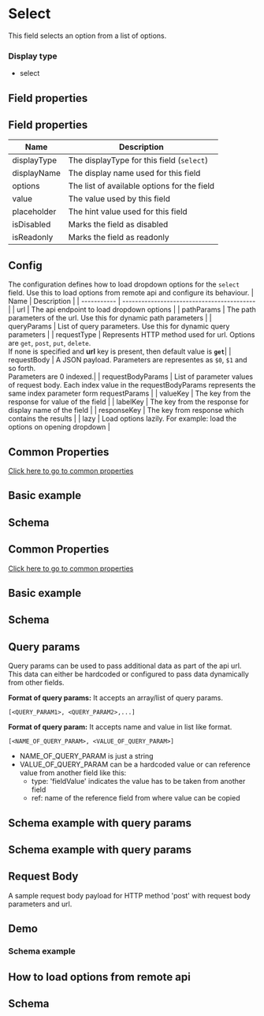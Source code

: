# Select

This field selects an option from a list of options.

### Display type

- select

## Field properties
## Field properties

| Name        | Description                                |
| ----------- | ------------------------------------------ |
| displayType | The displayType for this field (`select`)  |
| displayName | The display name used for this field       |
| options     | The list of available options for the field |
| value       | The value used by this field               |
| placeholder | The hint value used for this field         |
| isDisabled  | Marks the field as disabled                |
| isReadonly  | Marks the field as readonly                |

## Config

The configuration defines how to load dropdown options for the `select` field. Use this to load options from remote api and configure its behaviour.
| Name | Description |
| ----------- | ------------------------------------------ |
| url | The api endpoint to load dropdown options |
| pathParams | The path parameters of the url. Use this for dynamic path parameters |
| queryParams | List of query parameters. Use this for dynamic query parameters |
| requestType | Represents HTTP method used for url. Options are `get`, `post`, `put`, `delete`. <br /> If none is specified and **url** key is present, then default value is **`get`**|
| requestBody | A JSON payload. Parameters are representes as `$0`, `$1` and so forth. <br />Parameters are 0 indexed.|
| requestBodyParams | List of parameter values of request body. Each index value in the requestBodyParams represents the same index parameter form requestParams |
| valueKey | The key from the response for value of the field |
| labelKey | The key from the response for display name of the field |
| responseKey | The key from response which contains the results |
| lazy | Load options lazily. For example: load the options on opening dropdown |

## Common Properties

[Click here to go to common properties](/fields/common-properties)

## Basic example


<SelectField />

## Schema


<SchemaViewer value={schema} />

## Common Properties

[Click here to go to common properties](/fields/common-properties)

## Basic example


<SelectField />

## Schema


<SchemaViewer value={schema} />

## Query params

Query params can be used to pass additional data as part of the api url. This data can either be hardcoded or configured to pass data dynamically from other fields.

**Format of query params:**
It accepts an array/list of query params.

```
[<QUERY_PARAM1>, <QUERY_PARAM2>,...]
```

**Format of query param:**
It accepts name and value in list like format.

```
[<NAME_OF_QUERY_PARAM>, <VALUE_OF_QUERY_PARAM>]
```

-   NAME_OF_QUERY_PARAM is just a string
-   VALUE_OF_QUERY_PARAM can be a hardcoded value or can reference value from another field like this:
    -   type: 'fieldValue' indicates the value has to be taken from another field
    -   ref: name of the reference field from where value can be copied


## Schema example with query params
## Schema example with query params

<SchemaViewer value={schemaQueryParams} />

## Request Body

A sample request body payload for HTTP method 'post' with request body parameters and url.

## Demo


<ExampleComponent schema={addToCartSchema} />

### Schema example

<SchemaViewer value={addToCartSchema} />

## How to load options from remote api


<SelectWithCountries />

## Schema

<SchemaViewer value={schemaCountries} />
